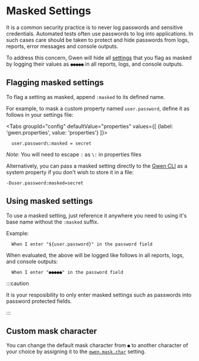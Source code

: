
# Masked Settings

It is a common security practice is to never log passwords and sensitive credentials. Automated tests often use passwords to log into applications. In such cases care should be taken to protect and hide passwords from logs, reports, error messages and console outputs.

To address this concern, Gwen will hide all [settings](/docs/settings/overview) that you flag as masked by logging their values as `●●●●●` in all reports, logs, and console outputs. 

## Flagging masked settings

To flag a setting as masked, append `:masked` to its defined name.

For example, to mask a custom property named `user.password`, define it as follows in your settings file:

<Tabs
  groupId="config"
  defaultValue="properties"
  values={[
    {label: 'gwen.properties', value: 'properties'}
  ]}>

  <TabItem value="properties">

  ```properties
    user.password\:masked = secret
  ```

  *Note*: You will need to escape `:` as `\:` in properties files

  </TabItem>

  </Tabs>

Alternatively, you can pass a masked setting directly to the [Gwen CLI](/docs/cli/launcher) as a system property if you don't wish to store it in a file:

```shell
-Duser.password:masked=secret
```

## Using masked settings

To use a masked setting, just reference it anywhere you need to using it's base name without the `:masked` suffix.

Example:

```gherkin
  When I enter "${user.password}" in the password field
```

When evaluated, the above will be logged like follows in all reports, logs, and console outputs:

```gherkin
  When I enter "●●●●●" in the password field
```

:::caution

It is your resposibility to only enter masked settings such as passwords into password protected fields. 

:::

## Custom mask character

You can change the default mask character from `●` to another character of your choice by assigning it to the [`gwen.mask.char`](/docs/settings/reference#gwen-mask-char) setting.
